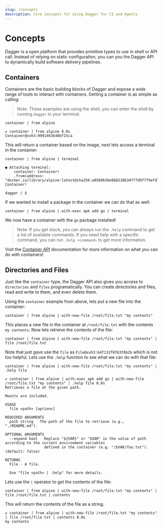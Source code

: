 ```yaml
---
slug: /concepts
description: Core concepts for using Dagger for CI and Agents
---
```


# Concepts

Dagger is a open platform that provides primitive types to use in shell or API call. Instead of relying on static configuration, you can you the Dagger API to dynamically build software delivery pipelines.

## Containers

Containers are the basic building blocks of Dagger and expose a wide range of tools to interact with containers. Getting a container is as simple as calling:

> Note: These examples are using the shell, you can enter the shell by running `dagger` in your terminal.

```shell
container | from alpine
```

```shell
✔ container | from alpine 0.0s
Container@xxh3:0991463b40bf15ca
```

This will return a container based on the image, next lets access a terminal in the container:

```shell
container | from alpine | terminal
```

```shell
● Attaching terminal:
    container: Container!
    .from(address: "docker.io/library/alpine:latest@sha256:a8560b36e8b8210634f77d9f7f9efd7ffa463e380b75e2e74aff4511df3ef88c"): Container!

dagger / $
```

If we wanted to install a package in the container we can do that as well:

```shell
container | from alpine | with-exec apk add go | terminal
```

We now have a container with the `go` package installed!

> Note: If you get stuck, you can always run the `.help` command to get a list of available commands. If you need help with a specific command, you can run `.help <command>` to get more information.

Visit the [Container API](/api/container) documentation for more information on what you can do with containers!

## Directories and Files

Just like the `container` type, the Dagger API also gives you access to `directories` and `files` programatically. You can create directories and files, read and write to them, and even delete them.

Using the `container` example from above, lets put a new file into the container:

```shell
container | from alpine | with-new-file /root/file.txt "my contents"
```

This places a new file in the container at `/root/file.txt` with the contents `my contents`. Now lets retreive the contents of the file:

```shell
container | from alpine | with-new-file /root/file.txt "my contents" | file /root/file.txt
```

Note that just gave use the `file` as `File@xxh3:b4f132f8763f8b2b` which is not too helpful. Lets use the `.help` function to see what we can do with that file:

```shell
container | from alpine | with-new-file /root/file.txt "my contents" | .help file
```

```shell
✔ container | from alpine | with-exec apk add go | with-new-file /root/file.txt "my contents" | .help file 0.0s
Retrieves a file at the given path.

Mounts are included.

USAGE
  file <path> [options]

REQUIRED ARGUMENTS
  path string   The path of the file to retrieve (e.g., "./README.md").

OPTIONAL ARGUMENTS
  --expand bool   Replace "${VAR}" or "$VAR" in the value of path according to the current environment variables
                  defined in the container (e.g. "/$VAR/foo.txt"). (default: false)

RETURNS
  File - A file.

  Use "file <path> | .help" for more details.
```

Lets use the `|` operator to get the contents of the file:

```shell
container | from alpine | with-new-file /root/file.txt "my contents" | file /root/file.txt | contents
```

This will return the contents of the file as a string.

```shell
✔ container | from alpine | with-new-file /root/file.txt "my contents" | file /root/file.txt | contents 0.0s
my contents
```

